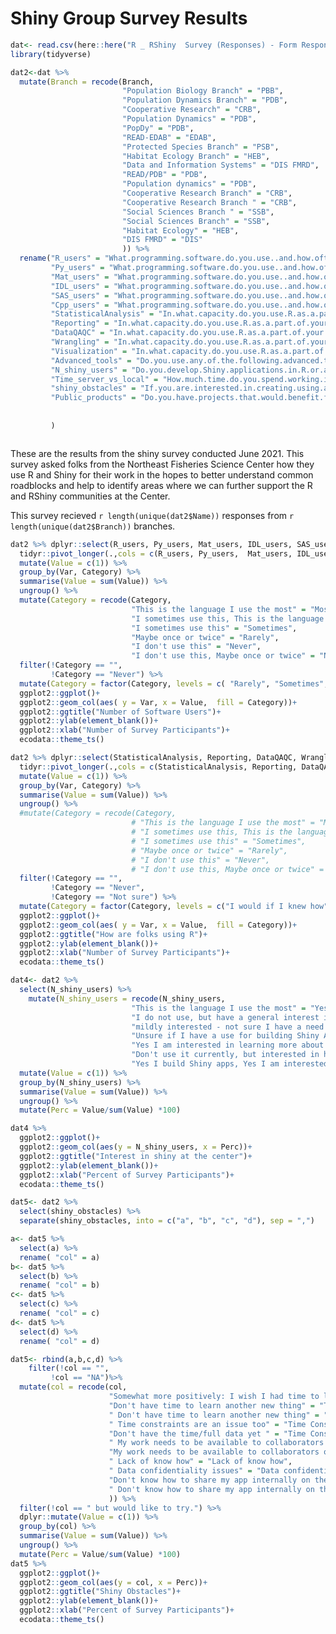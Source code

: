 # Shiny Group Survey Results

```r
dat<- read.csv(here::here("R _ RShiny  Survey (Responses) - Form Responses 1.csv"))
library(tidyverse)

dat2<-dat %>% 
  mutate(Branch = recode(Branch, 
                         "Population Biology Branch" = "PBB", 
                         "Population Dynamics Branch" = "PDB", 
                         "Cooperative Research" = "CRB", 
                         "Population Dynamics" = "PDB", 
                         "PopDy" = "PDB", 
                         "READ-EDAB" = "EDAB", 
                         "Protected Species Branch" = "PSB", 
                         "Habitat Ecology Branch" = "HEB", 
                         "Data and Information Systems" = "DIS FMRD", 
                         "READ/PDB" = "PDB", 
                         "Population dynamics" = "PDB", 
                         "Cooperative Research Branch" = "CRB", 
                         "Cooperative Research Branch " = "CRB",
                         "Social Sciences Branch " = "SSB", 
                         "Social Sciences Branch" = "SSB",
                         "Habitat Ecology" = "HEB", 
                         "DIS FMRD" = "DIS" 
                         )) %>% 
  rename("R_users" = "What.programming.software.do.you.use..and.how.often...R.", 
         "Py_users" = "What.programming.software.do.you.use..and.how.often...Python.", 
         "Mat_users" = "What.programming.software.do.you.use..and.how.often...Matlab.", 
         "IDL_users" = "What.programming.software.do.you.use..and.how.often...IDL.", 
         "SAS_users" = "What.programming.software.do.you.use..and.how.often...SAS." , 
         "Cpp_users" = "What.programming.software.do.you.use..and.how.often...C...", 
         "StatisticalAnalysis" = "In.what.capacity.do.you.use.R.as.a.part.of.your.work...Statistics.Data.Analysis.", 
         "Reporting" = "In.what.capacity.do.you.use.R.as.a.part.of.your.work...Reporting." , 
         "DataQAQC" = "In.what.capacity.do.you.use.R.as.a.part.of.your.work...Data.QA.QC." , 
         "Wrangling" = "In.what.capacity.do.you.use.R.as.a.part.of.your.work...Data.Wrangling.Manipulation.", 
         "Visualization" = "In.what.capacity.do.you.use.R.as.a.part.of.your.work...Data.Visualization." , 
         "Advanced_tools" = "Do.you.use.any.of.the.following.advanced.tools.in.RStudio.", 
         "N_shiny_users" = "Do.you.develop.Shiny.applications.in.R.or.are.you.interested.in.learning.more.about.Shiny.", 
         "Time_server_vs_local" = "How.much.time.do.you.spend.working.in.R.on.a.NEFSC.server.vs.working.on.your.local.machine.", 
         "shiny_obstacles" = "If.you.are.interested.in.creating.using.a.Shiny.app..but.haven.t.been.able.to.implement.one..what.challenges.are.you.facing..", 
         "Public_products" = "Do.you.have.projects.that.would.benefit.from.a.public.facing.Shiny.server." 
         
         
         )



```

These are the results from the shiny survey conducted June 2021. This survey asked folks from the Northeast Fisheries Science Center how they use R and Shiny for their work in the hopes to better understand common roadblocks and help to identify areas where we can further support the R and RShiny communities at the Center. 

This survey recieved `r length(unique(dat2$Name))` responses from `r length(unique(dat2$Branch))` branches. 


```r


dat2 %>% dplyr::select(R_users, Py_users, Mat_users, IDL_users, SAS_users, Cpp_users) %>% 
  tidyr::pivot_longer(.,cols = c(R_users, Py_users,  Mat_users, IDL_users, SAS_users, Cpp_users), names_to = "Var", values_to = "Category") %>% 
  mutate(Value = c(1)) %>% 
  group_by(Var, Category) %>% 
  summarise(Value = sum(Value)) %>% 
  ungroup() %>% 
  mutate(Category = recode(Category, 
                           "This is the language I use the most" = "Most", 
                           "I sometimes use this, This is the language I use the most" = "Most",
                           "I sometimes use this" = "Sometimes",
                           "Maybe once or twice" = "Rarely",
                           "I don't use this" = "Never", 
                           "I don't use this, Maybe once or twice" = "Never")) %>% 
  filter(!Category == "", 
         !Category == "Never") %>% 
  mutate(Category = factor(Category, levels = c( "Rarely", "Sometimes","Most"))) %>% 
  ggplot2::ggplot()+
  ggplot2::geom_col(aes( y = Var, x = Value,  fill = Category))+
  ggplot2::ggtitle("Number of Software Users")+
  ggplot2::ylab(element_blank())+
  ggplot2::xlab("Number of Survey Participants")+
  ecodata::theme_ts()

```


```r
dat2 %>% dplyr::select(StatisticalAnalysis, Reporting, DataQAQC, Wrangling, Visualization) %>% 
  tidyr::pivot_longer(.,cols = c(StatisticalAnalysis, Reporting, DataQAQC, Wrangling, Visualization), names_to = "Var", values_to = "Category") %>% 
  mutate(Value = c(1)) %>% 
  group_by(Var, Category) %>% 
  summarise(Value = sum(Value)) %>% 
  ungroup() %>% 
  #mutate(Category = recode(Category, 
                           # "This is the language I use the most" = "Most", 
                           # "I sometimes use this, This is the language I use the most" = "Most",
                           # "I sometimes use this" = "Sometimes",
                           # "Maybe once or twice" = "Rarely",
                           # "I don't use this" = "Never", 
                           # "I don't use this, Maybe once or twice" = "Never")) %>% 
  filter(!Category == "", 
         !Category == "Never", 
         !Category == "Not sure") %>% 
  mutate(Category = factor(Category, levels = c("I would if I knew how", "Occasionally", "Often","Regularly" ))) %>% 
  ggplot2::ggplot()+
  ggplot2::geom_col(aes( y = Var, x = Value,  fill = Category))+
  ggplot2::ggtitle("How are folks using R")+
  ggplot2::ylab(element_blank())+
  ggplot2::xlab("Number of Survey Participants")+
  ecodata::theme_ts()

```


```r
dat4<- dat2 %>% 
  select(N_shiny_users) %>% 
    mutate(N_shiny_users = recode(N_shiny_users, 
                           "This is the language I use the most" = "Yes I am interested in learning more about Shiny apps", 
                           "I do not use, but have a general interest in it" = "Yes I am interested in learning more about Shiny apps",
                           "mildly interested - not sure I have a need for Shiny, but very open to it" = "Yes I am interested in learning more about Shiny apps",
                           "Unsure if I have a use for building Shiny Apps. I would have to learn more about it." = "Yes I am interested in learning more about Shiny apps",
                           "Yes I am interested in learning more about Shiny apps, Yes, I realize the value of Shiny apps. Any tips on switching from one language to another (I am a Stata user)?" = "Yes I am interested in learning more about Shiny apps", 
                           "Don't use it currently, but interested in how the center is using it" = "Yes I am interested in learning more about Shiny apps", 
                           "Yes I build Shiny apps, Yes I am interested in learning more about Shiny apps" = "Yes I am interested in learning more about Shiny apps")) %>% 
  mutate(Value = c(1)) %>% 
  group_by(N_shiny_users) %>% 
  summarise(Value = sum(Value)) %>% 
  ungroup() %>% 
  mutate(Perc = Value/sum(Value) *100)

dat4 %>% 
  ggplot2::ggplot()+
  ggplot2::geom_col(aes(y = N_shiny_users, x = Perc))+
  ggplot2::ggtitle("Interest in shiny at the center")+
  ggplot2::ylab(element_blank())+
  ggplot2::xlab("Percent of Survey Participants")+
  ecodata::theme_ts()
```

```r
dat5<- dat2 %>% 
  select(shiny_obstacles) %>% 
  separate(shiny_obstacles, into = c("a", "b", "c", "d"), sep = ",") 

a<- dat5 %>% 
  select(a) %>% 
  rename( "col" = a)
b<- dat5 %>% 
  select(b) %>% 
  rename( "col" = b)
c<- dat5 %>% 
  select(c) %>% 
  rename( "col" = c)
d<- dat5 %>% 
  select(d) %>% 
  rename( "col" = d)

dat5<- rbind(a,b,c,d) %>% 
    filter(!col == "", 
         !col == "NA")%>% 
  mutate(col = recode(col, 
                      "Somewhat more positively: I wish I had time to learn another new thing" = "Time Constraints", 
                      "Don't have time to learn another new thing" = "Time Constraints", 
                      " Don't have time to learn another new thing" = "Time Constraints",
                      " Time constraints are an issue too" = "Time Constraints", 
                      "Don't have the time/full data yet " = "Time Constraints", 
                      " My work needs to be available to collaborators outside of the Center" = "Needs public access", 
                      "My work needs to be available to collaborators outside of the Center" = "Needs public access",
                      " Lack of know how" = "Lack of know how", 
                      " Data confidentiality issues" = "Data confidentiality issues", 
                      "Don't know how to share my app internally on the server" = "Lack of server know how", 
                      " Don't know how to share my app internally on the server" = "Lack of server know how"
                      )) %>% 
  filter(!col == " but would like to try.") %>% 
  dplyr::mutate(Value = c(1)) %>% 
  group_by(col) %>% 
  summarise(Value = sum(Value)) %>% 
  ungroup() %>% 
  mutate(Perc = Value/sum(Value) *100)
dat5 %>% 
  ggplot2::ggplot()+
  ggplot2::geom_col(aes(y = col, x = Perc))+
  ggplot2::ggtitle("Shiny Obstacles")+
  ggplot2::ylab(element_blank())+
  ggplot2::xlab("Percent of Survey Participants")+
  ecodata::theme_ts()

```

```r


```

